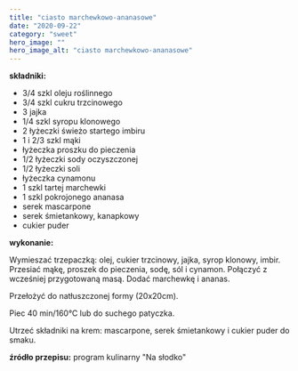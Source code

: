```yaml
---
title: "ciasto marchewkowo-ananasowe"
date: "2020-09-22"
category: "sweet"
hero_image: ""
hero_image_alt: "ciasto marchewkowo-ananasowe"
---
```


<!--more ... -->

<strong>składniki:</strong>
<ul>
  <li>3/4 szkl oleju roślinnego</li>
  <li>3/4 szkl cukru trzcinowego</li>
  <li>3 jajka</li>
  <li>1/4 szkl syropu klonowego</li>
  <li>2 łyżeczki świeżo startego imbiru</li>
  <li>1 i 2/3 szkl mąki</li>
  <li>łyżeczka proszku do pieczenia</li>
  <li>1/2 łyżeczki sody oczyszczonej</li>
  <li>1/2 łyżeczki soli</li>
  <li>łyżeczka cynamonu</li>
  <li>1 szkl tartej marchewki</li>
  <li>1 szkl pokrojonego ananasa</li>
  <li>serek mascarpone</li>
  <li>serek śmietankowy, kanapkowy</li>
  <li>cukier puder</li>
</ul>
<strong>wykonanie:</strong>

Wymieszać trzepaczką: olej, cukier trzcinowy, jajka, syrop klonowy, imbir. Przesiać mąkę, proszek do pieczenia, sodę, sól i cynamon. Połączyć z wcześniej przygotowaną masą. Dodać marchewkę i ananas.

Przełożyć do natłuszczonej formy (20x20cm).

Piec 40 min/160°C lub do suchego patyczka.

Utrzeć składniki na krem: mascarpone, serek śmietankowy i cukier puder do smaku.

<strong>źródło przepisu:</strong> program kulinarny "Na słodko"
